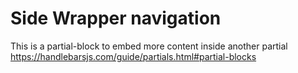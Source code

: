 
<Meta of={SidenavWrapperStories} />

# Side Wrapper navigation
This is a partial-block to embed more content inside another partial https://handlebarsjs.com/guide/partials.html#partial-blocks
<Canvas>
  <Story of={SidenavWrapperStories.Default} />
</Canvas>

